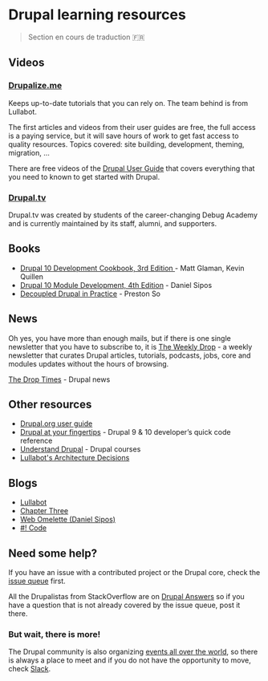 # Drupal learning resources

> Section en cours de traduction 🇫🇷

## Videos

### [Drupalize.me](https://drupalize.me/)
Keeps up-to-date tutorials that you can rely on. The team behind is from Lullabot.

The first articles and videos from their user guides are free, the full access is a paying service, but it will save hours of work to get fast access to quality resources.
Topics covered: site building, development, theming, migration, ...

There are free videos of the [Drupal User Guide](https://drupalize.me/guide/drupal-user-guide) that covers everything that you need to known to get started with Drupal.

### [Drupal.tv](https://drupal.tv/)

Drupal.tv was created by students of the career-changing Debug Academy and is currently maintained by its staff, alumni, and supporters.

## Books

- [Drupal 10 Development Cookbook, 3rd Edition ](https://github.com/PacktPublishing/Drupal-10-Development-Cookbook) - Matt Glaman, Kevin Quillen
- [Drupal 10 Module Development, 4th Edition](https://www.packtpub.com/product/drupal-10-module-development-fourth-edition/9781837631803) - Daniel Sipos
- [Decoupled Drupal in Practice](https://www.drupal.org/node/3160614) - Preston So

## News

Oh yes, you have more than enough mails, but if there is one single newsletter that you have to subscribe to, it is 
[The Weekly Drop](https://www.theweeklydrop.com/) - a weekly newsletter that curates Drupal articles, tutorials, podcasts, jobs, core and modules updates without the hours of browsing.

[The Drop Times](https://thedroptimes.com/) - Drupal news

## Other resources

- [Drupal.org user guide](https://www.drupal.org/docs/user_guide/en/index.html)
- [Drupal at your fingertips](https://selwynpolit.github.io/d9book/) - Drupal 9 & 10 developer’s quick code reference
- [Understand Drupal](https://understanddrupal.com/) - Drupal courses
- [Lullabot's Architecture Decisions](https://architecture.lullabot.com/)

## Blogs

- [Lullabot](https://www.lullabot.com/articles)
- [Chapter Three](https://www.chapterthree.com/blog)
- [Web Omelette (Daniel Sipos)](https://www.webomelette.com/blog)
- [#! Code](https://www.hashbangcode.com/)

## Need some help?

If you have an issue with a contributed project or the Drupal core, check the [issue queue](https://www.drupal.org/issue-queue) first.

All the Drupalistas from StackOverflow are on [Drupal Answers](https://drupal.stackexchange.com/) so if you have a question that is not already covered by the issue queue, post it there.

### But wait, there is more!

The Drupal community is also organizing [events all over the world](/meet/events), so there is always a place to meet 
and if you do not have the opportunity to move, check [Slack](https://drupal.org/slack).
